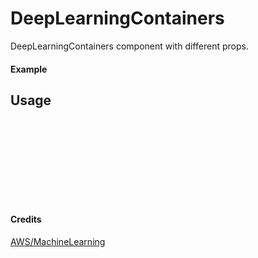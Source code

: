 
<Meta of={DeepLearningContainers} title="AWS/MachineLearning/DeepLearningContainers" />

# DeepLearningContainers

DeepLearningContainers component with different props.

#### Example

<Canvas of={DeepLearningContainers.Primary} />

## Usage

```ts
import { DeepLearningContainers } from "yadl-ui";

const Example = () => {
  return (
      <DeepLearningContainers />
  );
};

export default Example;
```

#### Credits
[AWS/MachineLearning](https://aws-icons.com/)
